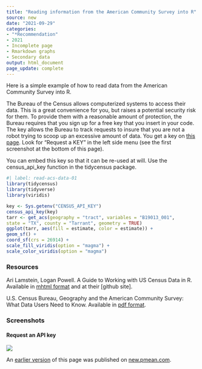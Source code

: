 ```yaml
---
title: "Reading information from the American Community Survey into R"
source: new
date: "2021-09-29"
categories:
- "*Recommendation"
- 2021
- Incomplete page
- Rmarkdown graphs
- Secondary data
output: html_document
page_update: complete
---
```


Here is a simple example of how to read data from the American Community Survey into R.

<!---more--->

The Bureau of the Census allows computerized systems to access their data. This is a great convenience for you, but raises a potential security risk for them. To provide them with a reasonable amount of protection, the Bureau requires that you sign up for a free key that you insert in your code. The key allows the Bureau to track requests to insure that you are not a robot trying to scoop up an excessive amount of data. You get a key on [this page][cen3]. Look for "Request a KEY" in the left side menu (see the first screenshot at the bottom of this page).

You can embed this key so that it can be re-used at will. Use the census_api_key function in the tidycensus package.


```r
#| label: read-acs-data-01
library(tidycensus)
library(tidyverse)
library(viridis)

key <- Sys.getenv("CENSUS_API_KEY")
census_api_key(key)
tarr <- get_acs(geography = "tract", variables = "B19013_001",
state = "TX", county = "Tarrant", geometry = TRUE)
ggplot(tarr, aes(fill = estimate, color = estimate)) +
geom_sf() +
coord_sf(crs = 26914) +
scale_fill_viridis(option = "magma") +
scale_color_viridis(option = "magma")
```

### Resources

Ari Lamstein, Logan Powell. A Guide to Working with US Census Data in R. Available in [mhtml format][lam1] and at their [github site].

U.S. Census Bureau, Geography and the American Community Survey: What Data Users Need to Know. Available in [pdf format][cen1].

[lam1]: https://rconsortium.github.io/censusguide/r-packages-all.html
[lam2]: https://github.com/RConsortium/censusguide

[cen1]: https://www.census.gov/content/dam/Census/library/publications/2020/acs/acs_geography_handbook_2020.pdf

[cen2]: https://www.census.gov/content/dam/Census/library/publications/2020/acs/acs_api_handbook_2020_ch02.pdf

[cen3]: https://www.census.gov/data/developers.html

### Screenshots

#### Request an API key

![](reading-acs-data-01.png)

An [earlier version][sim2] of this page was published on [new.pmean.com][sim1].

[sim1]: http://new.pmean.com
[sim2]: http://new.pmean.com/read-acs-data/
